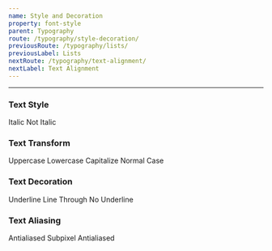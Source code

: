 ```yaml
---
name: Style and Decoration
property: font-style
parent: Typography
route: /typography/style-decoration/
previousRoute: /typography/lists/
previousLabel: Lists
nextRoute: /typography/text-alignment/
nextLabel: Text Alignment
---
```


<UtilityInfo pattern="{style}" />

---

### Text Style

<Grid minWidth="200px">
  <InfoBox pattern="italic">
    <Box className="italic rounded bg-white">Italic</Box>
  </InfoBox>
  <InfoBox pattern="not-italic">
    <Box className="not-italic rounded bg-white">Not Italic</Box>
  </InfoBox>
</Grid>

### Text Transform

<Grid minWidth="200px">
  <InfoBox pattern="uppercase">
    <Box className="uppercase rounded bg-white">Uppercase</Box>
  </InfoBox>
  <InfoBox pattern="lowercase">
    <Box className="lowercase rounded bg-white">Lowercase</Box>
  </InfoBox>
  <InfoBox pattern="capitalize">
    <Box className="capitalize rounded bg-white">Capitalize</Box>
  </InfoBox>
  <InfoBox pattern="normal-case">
    <Box className="normal-case rounded bg-white">Normal Case</Box>
  </InfoBox>
</Grid>

### Text Decoration

<Grid minWidth="200px">
  <InfoBox pattern="underline">
    <Box className="underline rounded bg-white">Underline</Box>
  </InfoBox>
  <InfoBox pattern="line-through">
    <Box className="line-through rounded bg-white">Line Through</Box>
  </InfoBox>
  <InfoBox pattern="no-underline">
    <Box className="no-underline rounded bg-white">No Underline</Box>
  </InfoBox>
</Grid>

### Text Aliasing

<Grid minWidth="200px">
  <InfoBox pattern="antialiased">
    <Box className="antialiased rounded bg-white">Antialiased</Box>
  </InfoBox>
  <InfoBox pattern="subpixel-antialiased">
    <Box className="subpixel-antialiased rounded bg-white">
      Subpixel Antialiased
    </Box>
  </InfoBox>
</Grid>
